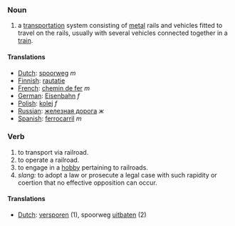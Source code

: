 ===Noun===
# a [[transportation]] system consisting of [[metal]] rails and vehicles fitted to travel on the rails, usually with several vehicles connected together in a [[train]].

====Translations====
*[[Dutch]]: [[spoorweg]] ''m''
*[[Finnish]]: [[rautatie]]
*[[French]]: [[chemin de fer]] ''m''
*[[German]]: [[Eisenbahn]] ''f''
*[[Polish]]: [[kolej]] ''f''
*[[Russian]]: [[железная дорога]] ''ж''
*[[Spanish]]: [[ferrocarril]] ''m''

===Verb===
# to transport via railroad.
# to operate a railroad.
# to engage in a [[hobby]] pertaining to railroads.
# ''slang:'' to adopt a law or prosecute a legal case with such rapidity or coertion that no effective opposition can occur.

====Translations====
*[[Dutch]]: [[versporen]] (1), spoorweg [[uitbaten]] (2)